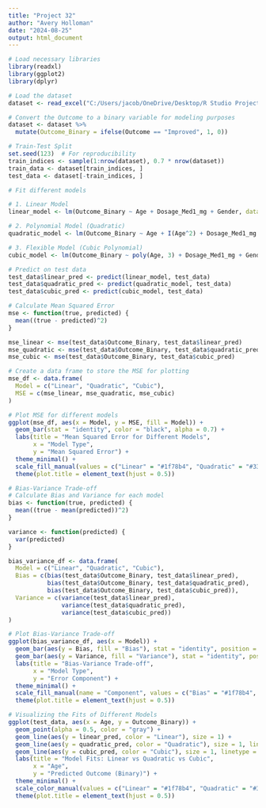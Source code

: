---
title: "Project 32"
author: "Avery Holloman"
date: "2024-08-25"
output: html_document
---

```{r}
# Load necessary libraries
library(readxl)
library(ggplot2)
library(dplyr)

# Load the dataset
dataset <- read_excel("C:/Users/jacob/OneDrive/Desktop/R Studio Projects 2024/Datasets/healthcare.xlsx")

# Convert the Outcome to a binary variable for modeling purposes
dataset <- dataset %>%
  mutate(Outcome_Binary = ifelse(Outcome == "Improved", 1, 0))

# Train-Test Split
set.seed(123)  # For reproducibility
train_indices <- sample(1:nrow(dataset), 0.7 * nrow(dataset))
train_data <- dataset[train_indices, ]
test_data <- dataset[-train_indices, ]

# Fit different models

# 1. Linear Model
linear_model <- lm(Outcome_Binary ~ Age + Dosage_Med1_mg + Gender, data = train_data)

# 2. Polynomial Model (Quadratic)
quadratic_model <- lm(Outcome_Binary ~ Age + I(Age^2) + Dosage_Med1_mg + Gender, data = train_data)

# 3. Flexible Model (Cubic Polynomial)
cubic_model <- lm(Outcome_Binary ~ poly(Age, 3) + Dosage_Med1_mg + Gender, data = train_data)

# Predict on test data
test_data$linear_pred <- predict(linear_model, test_data)
test_data$quadratic_pred <- predict(quadratic_model, test_data)
test_data$cubic_pred <- predict(cubic_model, test_data)

# Calculate Mean Squared Error
mse <- function(true, predicted) {
  mean((true - predicted)^2)
}

mse_linear <- mse(test_data$Outcome_Binary, test_data$linear_pred)
mse_quadratic <- mse(test_data$Outcome_Binary, test_data$quadratic_pred)
mse_cubic <- mse(test_data$Outcome_Binary, test_data$cubic_pred)

# Create a data frame to store the MSE for plotting
mse_df <- data.frame(
  Model = c("Linear", "Quadratic", "Cubic"),
  MSE = c(mse_linear, mse_quadratic, mse_cubic)
)

# Plot MSE for different models
ggplot(mse_df, aes(x = Model, y = MSE, fill = Model)) +
  geom_bar(stat = "identity", color = "black", alpha = 0.7) +
  labs(title = "Mean Squared Error for Different Models",
       x = "Model Type",
       y = "Mean Squared Error") +
  theme_minimal() +
  scale_fill_manual(values = c("Linear" = "#1f78b4", "Quadratic" = "#33a02c", "Cubic" = "#e31a1c")) +
  theme(plot.title = element_text(hjust = 0.5))

# Bias-Variance Trade-off
# Calculate Bias and Variance for each model
bias <- function(true, predicted) {
  mean((true - mean(predicted))^2)
}

variance <- function(predicted) {
  var(predicted)
}

bias_variance_df <- data.frame(
  Model = c("Linear", "Quadratic", "Cubic"),
  Bias = c(bias(test_data$Outcome_Binary, test_data$linear_pred),
           bias(test_data$Outcome_Binary, test_data$quadratic_pred),
           bias(test_data$Outcome_Binary, test_data$cubic_pred)),
  Variance = c(variance(test_data$linear_pred),
               variance(test_data$quadratic_pred),
               variance(test_data$cubic_pred))
)

# Plot Bias-Variance Trade-off
ggplot(bias_variance_df, aes(x = Model)) +
  geom_bar(aes(y = Bias, fill = "Bias"), stat = "identity", position = "dodge", alpha = 0.7) +
  geom_bar(aes(y = Variance, fill = "Variance"), stat = "identity", position = "dodge", alpha = 0.7) +
  labs(title = "Bias-Variance Trade-off",
       x = "Model Type",
       y = "Error Component") +
  theme_minimal() +
  scale_fill_manual(name = "Component", values = c("Bias" = "#1f78b4", "Variance" = "#33a02c")) +
  theme(plot.title = element_text(hjust = 0.5))

# Visualizing the Fits of Different Models
ggplot(test_data, aes(x = Age, y = Outcome_Binary)) +
  geom_point(alpha = 0.5, color = "gray") +
  geom_line(aes(y = linear_pred, color = "Linear"), size = 1) +
  geom_line(aes(y = quadratic_pred, color = "Quadratic"), size = 1, linetype = "dashed") +
  geom_line(aes(y = cubic_pred, color = "Cubic"), size = 1, linetype = "dotted") +
  labs(title = "Model Fits: Linear vs Quadratic vs Cubic",
       x = "Age",
       y = "Predicted Outcome (Binary)") +
  theme_minimal() +
  scale_color_manual(values = c("Linear" = "#1f78b4", "Quadratic" = "#33a02c", "Cubic" = "#e31a1c")) +
  theme(plot.title = element_text(hjust = 0.5))
```